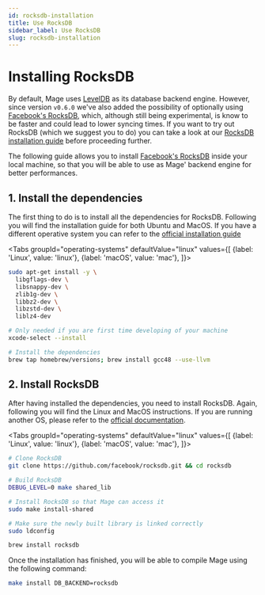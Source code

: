 ```yaml
---
id: rocksdb-installation
title: Use RocksDB
sidebar_label: Use RocksDB
slug: rocksdb-installation
---
```



# Installing RocksDB
By default, Mage uses [LevelDB](https://github.com/google/leveldb) as its database backend engine. However, since version 
`v0.6.0` we've also added the possibility of optionally using [Facebook's RocksDB](https://github.com/facebook/rocksdb),
which, although still being experimental, is know to be faster and could lead to lower syncing times. 
If you want to try out RocksDB (which we suggest you to do) you can take a look at our
[RocksDB installation guide](06-rocksdb-installation.mdx) before proceeding further.

The following guide allows you to install [Facebook's RocksDB](https://github.com/facebook/rocksdb) inside your local machine,
so that you will be able to use as Mage' backend engine for better performances.

## 1. Install the dependencies
The first thing to do is to install all the dependencies for RocksDB.
Following you will find the installation guide for both Ubuntu and MacOS. If you have a different operative system you can refer to the
[official installation guide](https://github.com/facebook/rocksdb/blob/master/INSTALL.md)

<Tabs
groupId="operating-systems"
defaultValue="linux"
values={[
{label: 'Linux', value: 'linux'},
{label: 'macOS', value: 'mac'},
]}>
<TabItem value="linux">

```bash
sudo apt-get install -y \
  libgflags-dev \
  libsnappy-dev \
  zlib1g-dev \
  libbz2-dev \
  libzstd-dev \
  liblz4-dev
```
</TabItem>

<TabItem value="mac">

```bash
# Only needed if you are first time developing of your machine
xcode-select --install

# Install the dependencies
brew tap homebrew/versions; brew install gcc48 --use-llvm
```
</TabItem>

</Tabs>


## 2. Install RocksDB
After having installed the dependencies, you need to install RocksDB. Again, following you will find the Linux and MacOS instructions.
If you are running another OS, please refer to the [official documentation](https://github.com/facebook/rocksdb/blob/master/INSTALL.md).

<Tabs
groupId="operating-systems"
defaultValue="linux"
values={[
{label: 'Linux', value: 'linux'},
{label: 'macOS', value: 'mac'},
]}>
<TabItem value="linux">

```bash
# Clone RocksDB
git clone https://github.com/facebook/rocksdb.git && cd rocksdb

# Build RocksDB
DEBUG_LEVEL=0 make shared_lib

# Install RocksDB so that Mage can access it
sudo make install-shared

# Make sure the newly built library is linked correctly
sudo ldconfig
```

</TabItem>

<TabItem value="mac">

```bash
brew install rocksdb
```

</TabItem>

</Tabs>

Once the installation has finished, you will be able to compile Mage using the following command: 

```bash
make install DB_BACKEND=rocksdb
```
